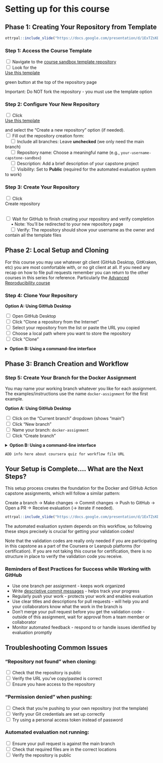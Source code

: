 # Setting up for this course

## Phase 1: Creating Your Repository from Template

```r
ottrpal::include_slide("https://docs.google.com/presentation/d/1ExTZsKDHKM0fIi0_tB80qd8cHvqjEDyNJp-OsnvZ19o/edit?slide=id.g360ed975019_0_188#slide=id.g360ed975019_0_188")
```

### Step 1: Access the Course Template

<input type="checkbox"> Navigate to the [course sandbox template repository](https://github.com/fhdsl/capstone-sandbox)<br/>
<input type="checkbox"> Look for the <div class = "github_button"> <a  href="https://github.com/new?template_name=capstone-sandbox&template_owner=fhdsl" class = "github_button_link"> Use this template</a></div> green button at the top of the repository page<br/>

::: {.notice}
Important: Do NOT fork the repository - you must use the template option
:::

### Step 2: Configure Your New Repository

<input type="checkbox"> Click <div class = "github_button"> <a href="https://github.com/new?template_name=capstone-sandbox&template_owner=fhdsl" class = "github_button_link"> Use this template</a></div> and select the "Create a new repository" option (if needed).<br/>
<input type="checkbox"> Fill out the repository creation form:<br/>
&nbsp;&nbsp;&nbsp;&nbsp;<input type="checkbox"> Include all branches: Leave **unchecked** (we only need the main branch)<br/>
&nbsp;&nbsp;&nbsp;&nbsp;<input type="checkbox"> Repository name: Choose a meaningful name (e.g., `your-username-capstone-sandbox`)<br/>
&nbsp;&nbsp;&nbsp;&nbsp;<input type="checkbox"> Description: Add a brief description of your capstone project<br/>
&nbsp;&nbsp;&nbsp;&nbsp;<input type="checkbox"> Visibility: Set to **Public** (required for the automated evaluation system to work)<br/>


### Step 3: Create Your Repository

<input type="checkbox"> Click <div class = "github_button"> Create repository </div><br/>
<input type="checkbox"> Wait for GitHub to finish creating your repository and verify completion <br/>
&nbsp;&nbsp;&nbsp;&nbsp; • Note: You'll be redirected to your new repository page<br/>
&nbsp;&nbsp;&nbsp;&nbsp;<input type="checkbox"> Verify: The repository should show your username as the owner and contain all the template files<br/>

## Phase 2: Local Setup and Cloning

For this course you may use whatever git client (GitHub Desktop, GitKraken, etc) you are most comfortable with, or no git client at all.
If you need any recap on how to file pull requests remember you can return to the other courses in this series for reference. Particularly the [Advanced Reproducibility course](https://jhudatascience.org/Adv_Reproducibility_in_Cancer_Informatics/no_toc/using-version-control-with-github.html#start-a-github-repository)

### Step 4: Clone Your Repository

**Option A: Using GitHub Desktop**

<input type="checkbox"> Open GitHub Desktop <br/>
<input type="checkbox"> Click "Clone a repository from the Internet" <br/>
<input type="checkbox"> Select your repository from the list or paste the URL you copied <br/>
<input type="checkbox"> Choose a local path where you want to store the repository <br/>
<input type="checkbox"> Click "Clone" <br/>

<div class="click_to_expand_block">

<details><summary>**Option B: Using a command-line interface**</summary>

Alternatively, you can use a command-line interface (e.g., Command Prompt, PowerShell, the Command Line) rather than GitHub Desktop. If you need to install Git, GitHub provides a [guide for various platforms](https://github.com/git-guides/install-git). Instructions within these command-line interface sections will be using "bash".

1. Copy the repository URL:<br/>
    <input type="checkbox"> On your repository page, click the <div class = "github_button"> Code </div> green button <br/>
    <input type="checkbox"> Copy the HTTPS URL (should look like: `https://github.com/yourusername/your-repo-name.git`) <br/>

2. Clone the repository, using the HTTPS URL you've just copied:
   ```bash
   # Navigate to where you want to store the project
   cd ~/Desktop  # or your preferred location

   # Clone the repository
   git clone https://github.com/yourusername/your-repo-name.git

   # Navigate into the repository
   cd your-repo-name
   ```
</details>

</div>

## Phase 3: Branch Creation and Workflow

### Step 5: Create Your Branch for the Docker Assignment

You may name your working branch whatever you like for each assignment. The examples/instructions use the name `docker-assignment` for the first example.

**Option A: Using GitHub Desktop**

<input type="checkbox"> Click on the "Current branch" dropdown (shows "main") <br/>
<input type="checkbox"> Click "New branch" <br/>
<input type="checkbox"> Name your branch: `docker-assignment` <br/>
<input type="checkbox"> Click "Create branch" <br/>

<div class="click_to_expand_block">

<details><summary>**Option B: Using a command-line interface**</summary>

```bash
# Create and switch to a new branch for the docker assignment
git checkout -b docker-assignment

# Verify you're on the new branch
git branch
# The asterisk (*) should be next to "docker-assignment"
```
</details>

</div>

```
ADD info here about coursera quiz for workflow file URL
```

## Your Setup is Complete.... What are the Next Steps?

This setup process creates the foundation for the Docker and GitHub Action capstone assignments, which will follow a similar pattern:

Create a branch → Make changes → Commit changes → Push to GitHub → Open a PR → Receive evaluation (→ iterate if needed).

```r
ottrpal::include_slide("https://docs.google.com/presentation/d/1ExTZsKDHKM0fIi0_tB80qd8cHvqjEDyNJp-OsnvZ19o/edit?slide=id.g368818bb4f3_0_353#slide=id.g368818bb4f3_0_353")
```

The automated evaluation system depends on this workflow, so following these steps precisely is crucial for getting your validation codes!

Note that the validation codes are really only needed if you are participating in this capstone as a part of the Coursera or Leanpub platforms (for certification). If you are not taking this course for certification, there is no structure in place to verify the validation code you receive.


### Reminders of Best Practices for Success while Working with GitHub

- Use one branch per assignment - keeps work organized
- Write [descriptive commit messages](https://git-scm.com/docs/git-commit#Documentation/git-commit.txt--mmsg) - helps track your progress
- Regularly push your work - protects your work and enables evaluation
- Use clear titles and descriptions for pull requests - will help you and your collaborators know what the work in the branch is
- Don't merge your pull request before you get the validation code - outside of this assignment, wait for approval from a team member or collaborator
- Monitor automated feedback - respond to or handle issues identified by evaluation promptly

## Troubleshooting Common Issues

### "Repository not found" when cloning:

<input type="checkbox"> Check that the repository is public <br/>
<input type="checkbox"> Verify the URL you've copy/pasted is correct <br/>
<input type="checkbox"> Ensure you have access to the repository <br/>

### "Permission denied" when pushing:

<input type="checkbox"> Check that you're pushing to your own repository (not the template) <br/>
<input type="checkbox"> Verify your Git credentials are set up correctly <br/>
<input type="checkbox"> Try using a personal access token instead of password <br/>

### Automated evaluation not running:

<input type="checkbox"> Ensure your pull request is against the main branch <br/>
<input type="checkbox"> Check that required files are in the correct locations <br/>
<input type="checkbox"> Verify the repository is public <br/>
